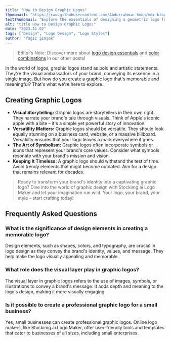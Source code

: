 ```yaml
---
title: "How to Design Graphic Logos"
thumbnail: "https://raw.githubusercontent.com/Abdurrahman-Subh/mdx-blog/main/images/title-graphic.png"
textThumbnail: "Explore the essentials of designing a geometric logo for your business."
alt: "title How to Design Graphic Logos"
date: "2023.11.02"
tags: ["Design", "Logo Design", "Logo Styles"]
author: "Yağız Şimşek"
---
```


<CustomImage
  src="https://raw.githubusercontent.com/Abdurrahman-Subh/mdx-blog/main/images/title-graphic.png"
  alt="title How to Design Graphic Logos"
/>
> Editor’s Note: Discover more about [logo design essentials](https://stockimg.ai/blog/design/how-to-design-a-logo) and [color combinations](https://stockimg.ai/blog/design/the-psychology-of-color-in-design) in our other posts!

In the world of logos, graphic logos stand as bold and artistic statements. They're the visual ambassadors of your brand, conveying its essence in a single image. But how do you create a graphic logo that's memorable and meaningful? That's what we're here to explore.

## Creating Graphic Logos
- **Visual Storytelling:** Graphic logos are storytellers in their own right. They narrate your brand's tale through visuals. Think of Apple's iconic apple with a bite – it's a simple yet powerful story of innovation.
- **Versatility Matters:** Graphic logos should be versatile. They should look equally stunning on a business card, website, or a massive billboard. Versatility ensures that your logo leaves a mark everywhere it goes.
- **The Art of Symbolism:** Graphic logos often incorporate symbols or icons that represent your brand's core values. Consider what symbols resonate with your brand's mission and vision.
- **Keeping It Timeless:** A graphic logo should withstand the test of time. Avoid trendy elements that might become outdated. Aim for a design that remains relevant for decades.

> Ready to transform your brand's identity into a captivating graphic logo? Dive into the world of graphic design with Stockimg.ai Logo Maker and let your imagination run wild. Your logo, your brand, your style – start crafting today!

## Frequently Asked Questions
### What is the significance of design elements in creating a memorable logo?
Design elements, such as shapes, colors, and typography, are crucial in logo design as they convey the brand's identity, values, and message. They help make the logo visually appealing and memorable.
### What role does the visual layer play in graphic logos?
The visual layer in graphic logos refers to the use of images, symbols, or illustrations to convey a brand's message. It adds depth and meaning to the logo's design, making it more visually engaging.
### Is it possible to create a professional graphic logo for a small business?
Yes, small businesses can create professional graphic logos. Online logo makers, like Stockimg.ai Logo Maker, offer user-friendly tools and templates that cater to businesses of all sizes, including small enterprises.



